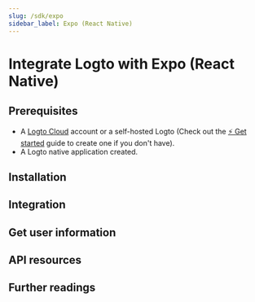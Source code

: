 ```yaml
---
slug: /sdk/expo
sidebar_label: Expo (React Native)
---
```




# Integrate Logto with Expo (React Native)

<GuideTip />

## Prerequisites

- A [Logto Cloud](https://cloud.logto.io) account or a self-hosted Logto (Check out the [⚡ Get started](/docs/tutorials/get-started/) guide to create one if you don't have).
- A Logto native application created.

## Installation

<Installation />

## Integration

<Integration />

## Get user information

<GetUserInformation />

## API resources

<ApiResources />

## Further readings

<FurtherReadings />
